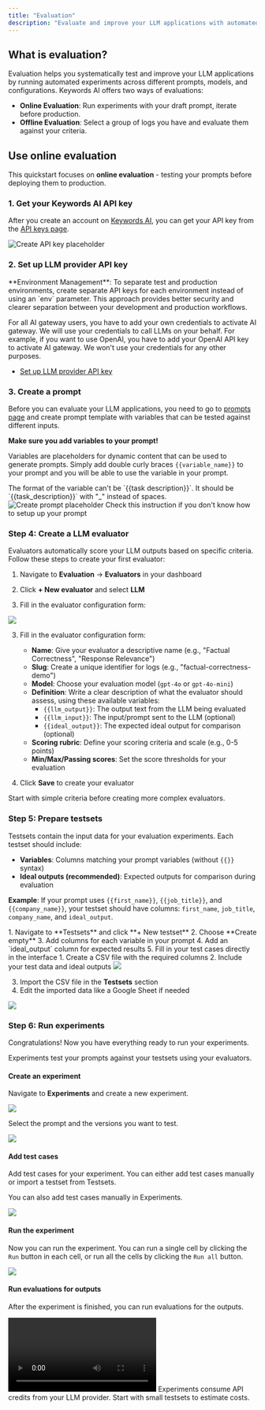 ```yaml
---
title: "Evaluation"
description: "Evaluate and improve your LLM applications with automated testing and scoring"
---
```


## What is evaluation?

Evaluation helps you systematically test and improve your LLM applications by running automated experiments across different prompts, models, and configurations. Keywords AI offers two ways of evaluations:

- **Online Evaluation**: Run experiments with your draft prompt, iterate before production.
- **Offline Evaluation**: Select a group of logs you have and evaluate them against your criteria.

## Use online evaluation

This quickstart focuses on **online evaluation** - testing your prompts before deploying them to production.

### 1. Get your Keywords AI API key

After you create an account on [Keywords AI](https://platform.keywordsai.co), you can get your API key from the [API keys page](https://platform.keywordsai.co/platform/api/api-keys).

<Frame className="rounded-md">
<img src="https://keywordsai-static.s3.us-east-1.amazonaws.com/docs/get-started/api-keys.png" alt="Create API key placeholder" />
</Frame>

### 2. Set up LLM provider API key

<Tip>
**Environment Management**: To separate test and production environments, create separate API keys for each environment instead of using an `env` parameter. This approach provides better security and clearer separation between your development and production workflows.
</Tip>

<Info>For all AI gateway users, you have to add your own credentials to activate AI gateway. We will use your credentials to call LLMs on your behalf. </Info>
For example, if you want to use OpenAI, you have to add your OpenAI API key to activate AI gateway. 
We won't use your credentials for any other purposes.

- [Set up LLM provider API key](https://platform.keywordsai.co/platform/api/providers)

### 3. Create a prompt

Before you can evaluate your LLM applications, you need to go to [prompts page](https://platform.keywordsai.co/platform/prompts) and create prompt template with variables that can be tested against different inputs.

**Make sure you add variables to your prompt!**

Variables are placeholders for dynamic content that can be used to generate prompts. Simply add double curly braces `{{variable_name}}` to your prompt and you will be able to use the variable in your prompt.

<Note>
The format of the variable can't be `{{task description}}`. It should be `{{task_description}}` with "_" instead of spaces.
</Note>
<img src="https://keywordsai-static.s3.us-east-1.amazonaws.com/docs/get-started/prompt-variables.png" alt="Create prompt placeholder" />

<Card title="Prompt management quickstart" href="/get-started/quickstart/prompt_management" icon="plus">
Check this instruction if you don't know how to setup up your prompt
</Card>

### Step 4: Create a LLM evaluator

Evaluators automatically score your LLM outputs based on specific criteria. Follow these steps to create your first evaluator:

1. Navigate to **Evaluation** → **Evaluators** in your dashboard
2. Click **+ New evaluator** and select **LLM**

3. Fill in the evaluator configuration form:
<Frame>
  <img src="https://keywordsai-static.s3.us-east-1.amazonaws.com/docs/evaluations/llm-evals/llm-evaluator-overview.png" />
</Frame>

3. Fill in the evaluator configuration form:

   - **Name**: Give your evaluator a descriptive name (e.g., "Factual Correctness", "Response Relevance")
   - **Slug**: Create a unique identifier for logs (e.g., "factual-correctness-demo")
   - **Model**: Choose your evaluation model (`gpt-4o` or `gpt-4o-mini`)
   - **Definition**: Write a clear description of what the evaluator should assess, using these available variables:
     - `{{llm_output}}`: The output text from the LLM being evaluated
     - `{{llm_input}}`: The input/prompt sent to the LLM (optional)
     - `{{ideal_output}}`: The expected ideal output for comparison (optional)
   - **Scoring rubric**: Define your scoring criteria and scale (e.g., 0-5 points)
   - **Min/Max/Passing scores**: Set the score thresholds for your evaluation

4. Click **Save** to create your evaluator

<Callout type="tip">
  Start with simple criteria before creating more complex evaluators.
</Callout>

### Step 5: Prepare testsets

Testsets contain the input data for your evaluation experiments. Each testset should include:

- **Variables**: Columns matching your prompt variables (without `{{}}` syntax)
- **Ideal outputs (recommended)**: Expected outputs for comparison during evaluation

**Example**: If your prompt uses `{{first_name}}`, `{{job_title}}`, and `{{company_name}}`, your testset should have columns: `first_name`, `job_title`, `company_name`, and `ideal_output`.

<AccordionGroup>
<Accordion title="Option 1: Create manually in the platform">
1. Navigate to **Testsets** and click **+ New testset**
2. Choose **Create empty** 
3. Add columns for each variable in your prompt
4. Add an `ideal_output` column for expected results
5. Fill in your test cases directly in the interface
</Accordion>

<Accordion title="Option 2: Import from CSV file">
1. Create a CSV file with the required columns
2. Include your test data and ideal outputs

<Frame>
  <img src="https://keywordsai-static.s3.us-east-1.amazonaws.com/docs/evaluations/testsets-csv.png" />
</Frame>

3. Import the CSV file in the **Testsets** section
4. Edit the imported data like a Google Sheet if needed

<Frame>
  <img src="https://keywordsai-static.s3.us-east-1.amazonaws.com/docs/evaluations/testset-create.png" />
</Frame>
</Accordion>
</AccordionGroup>

### Step 6: Run experiments

Congratulations! Now you have everything ready to run your experiments.

Experiments test your prompts against your testsets using your evaluators.

#### Create an experiment

Navigate to **Experiments** and create a new experiment.

<Frame>
<img src="https://keywordsai-static.s3.us-east-1.amazonaws.com/docs/evaluations/llm-evals/experiments/experiment-create.png" />
</Frame>

Select the prompt and the versions you want to test.

<Frame>
<img src="https://keywordsai-static.s3.us-east-1.amazonaws.com/docs/evaluations/llm-evals/experiments/experiment-select-prompt.png" />
</Frame>

#### Add test cases

Add test cases for your experiment. You can either add test cases manually or import a testset from Testsets.

You can also add test cases manually in Experiments.

<Frame>
<img src="https://keywordsai-static.s3.us-east-1.amazonaws.com/docs/evaluations/llm-evals/experiments/add-testcases.png" />
</Frame>

#### Run the experiment

Now you can run the experiment. You can run a single cell by clicking the `Run` button in each cell, or run all the cells by clicking the `Run all` button.

<Frame>
<img src="https://keywordsai-static.s3.us-east-1.amazonaws.com/docs/evaluations/llm-evals/experiments/run-experiments.png" />
</Frame>

#### Run evaluations for outputs

After the experiment is finished, you can run evaluations for the outputs.

<Frame>
<video
  controls
  className="w-full aspect-video"
  src="https://keywordsai-static.s3.us-east-1.amazonaws.com/docs/evaluations/llm-evals/experiments/evals-result.mp4"
></video>
</Frame>

<Callout type="warning">
  Experiments consume API credits from your LLM provider. Start with small testsets to estimate costs.
</Callout>